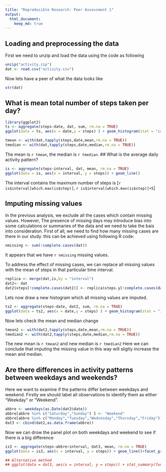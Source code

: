 ```yaml
---
title: "Reproducible Research: Peer Assessment 1"
output: 
  html_document:
    keep_md: true
---
```



## Loading and preprocessing the data
First we need to unzip and load the data using the code as following
```r
unzip("activity.zip")
dat <- read.csv("activity.csv")
```
Now lets have a peer of what the data looks like
```r
str(dat)
```



## What is mean total number of steps taken per day?
```r
library(ggplot2)
ts <- aggregate(steps~date, dat, sum, rm.na = TRUE)
ggplot(data = ts, aes(x = date,y = steps) ) + geom_histogram(stat = "identity")
```

```r
tmean <- with(dat,tapply(steps,date,mean,rm.na = TRUE))
tmedian <- with(dat,tapply(steps,date,median,rm.na = TRUE))
```
The mean is `r tmean`, the median is `r tmedian`.
## What is the average daily activity pattern?
```r
is <- aggregate(steps~interval, dat, mean, rm.na = TRUE)
ggplot(data = is, aes(x = interval, y = steps)) + geom_line()
```
The interval contains the maximum number of steps is [`r is$interval[which.max(is$step)]`, `r is$interval[which.max(is$step)]+5`]



## Imputing missing values
In the previous analysis, we exclude all the cases which contain missing values. However, The presence of missing days may introduce bias into some calculations or summaries of the data and we need to take the bais into consideration. First of all, we need to find how many missing cases are there in our study. this can be achieved using following R code:
```r
nmissing <- sum(!complete.cases(dat))
```
It appears that we have `r nmissing` missing values.

To address the effect of missing cases, we can replace all missing values with the mean of steps in that particular time interval.
```r
replica <- merge(dat,is,by = "interval")
dat2<- dat
dat2$steps[!complete.cases(dat2)] <- replica$steps.y[!complete.cases(dat2)]
```
Lets now draw a new histogram which all missing values are imputed.
```r
ts2 <- aggregate(steps~date, dat2, sum, rm.na = TRUE)
ggplot(data = ts2, aes(x = date,y = steps) ) + geom_histogram(stat = "identity")
```
Now lets check the mean and median change
```r
tmean2 <- with(dat2,tapply(steps,date,mean,rm.na = TRUE))
tmedian2 <- with(dat2,tapply(steps,date,median,rm.na = TRUE))
```
The new mean is `r tmean2` and new median is `r tmedian2`
Here we can conclude that imputing the missing value in this way will sligtly increase the mean and median.

## Are there differences in activity patterns between weekdays and weekends?
Here we want to examine if the patterns differ between weekdays and weekend. Firstly we should label all observations to identify them as either "Weekday" or "Weekend".
```r
abbre <- weekdays(as.Date(dat2$date))
abbre[abbre %in% c("Saturday","Sunday") ] <- "Weekend"
abbre[abbre %in% c("Monday","Tuesday","Wednesday","Thursday","Friday")] <- "Weekday"
dat3 <- cbind(dat2,as.data.frame(abbre))
```
Now we can drow the panel plot on both weekdays and weekend to see if there is a big difference
```r
is3 <- aggregate(steps~abbre+interval, dat3, mean, rm.na = TRUE)
ggplot(data = is3, aes(x = interval, y = steps)) + geom_line()+facet_grid(abbre~.)

## Alternative method
## ggplot(data = dat3, aes(x = interval, y = steps)) + stat_summary(fun.y = mean,geom = "line") + facet_grid(abbre~.)

```


